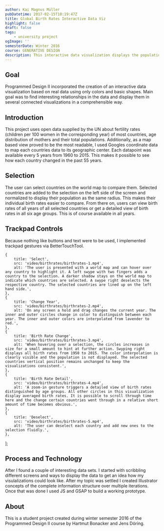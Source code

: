 ```yaml
---
author: Kai Magnus Müller
pubDatetime: 2017-02-15T10:19:47Z
title: Global Birth Rates Interactive Data Viz
highlight: false
draft: false
tags:
    - university project
ogImage: ''
semesterDate: Winter 2016
course: GENERATIVE DESIGN
description: This interactive data visualization displays the population and birth rates of every country on earth. The user can travel from 1950 up until 2010 and watch the countries develop.
---
```



<Figure
	alt="This interactive data visualization displays the population and birth rates of every country on earth. The user can travel from 1950 up until 2010 and watch the countries develop."
	src="/video/birthrates/birthrates-header.mp4"
	type="video"
	aspectRatio="16/10"></Figure>

## Goal

Programmed Design II incorporated the creation of an interactive data visualization based on real data using only colors and basic shapes. Main goal was to find interesting relationships in the data and display them in several connected visualizations in a comprehensible way.

## Introduction

This project uses open data supplied by the UN about fertility rates (children per 100 women in the corresponding year) of most countries, age distribution of mothers and their total populations. Additionally, as a map based view proved to be the most readable, I used Googles coordinate data to map each countries data to its geographic center. Each datapoint was available every 5 years from 1960 to 2015. This makes it possible to see how each country changed in the past 55 years.

<Figure
	alt="Two circles represent each country. The inner circle area is calculated according to birth rates and the outer one according to population. While both values cannot be directly compared, their relation and change over time can."
	src="/video/birthrates/birthrates-circle-progression.mp4"
	type="video"></Figure>

## Selection

The user can select countries on the world map to compare them. Selected countries are added to the selection on the left side of the screen and normalized to display their population as the same radius. This makes their individual birth rates easier to compare. From there on, users can view birth rates of all years of all selected countries or get a detailed view of birth rates in all six age groups. This is of course available in all years.

## Trackpad Controls

Because nothing like buttons and text were to be used, I implemented trackpad gestures via BetterTouchTool.

	{
		title: 'Select',
		src: 'video/birthrates/birthrates-1.mp4',
		alt: 'The user is presented with a world map and can hover over any country to highlight it. A left swype with two fingers adds a country to the selection. A darker shadow stays on the world map to indicate which countries are selected. A swype right deselects the respective country. The selected countries are lined up on the left hand side.',
	},
	{
		title: 'Change Year',
		src: 'video/birthrates/birthrates-2.mp4',
		alt: 'On any screen a hold and drag changes the current year. The inner and outer circles change in color to distinguish between each year. The inner and outer colors are interpolated from lavender to red.',
	},
	{
		title: 'Birth Rate Change',
		src: 'video/birthrates/birthrates-3.mp4',
		alt: 'When hovering over a selection, the circles increases in size for a small amount to hint at further action. Swyping right displays all birth rates from 1950 to 2015. The color interpolation is clearly visible and the population is not displayed. The selected countries vertical position remains unchanged to keep the visualizations consistent.',
	},
	{
		title: 'Birth Rate Detail',
		src: 'video/birthrates/birthrates-4.mp4',
		alt: 'A zoom-in gesture triggers a detailed view of birth rates distinguished by age groups. All other circles in this visualization display averaged birth rates. It is possible to scroll through time here and the change certain countries went through in a relative short amount of time becomes obvious.',
	},
	{
		title: 'Deselect',
		src: 'video/birthrates/birthrates-5.mp4',
		alt: 'The user can deselect each country and add new ones to the selection fluidly.',
	},
];

<UseCase client:visible srcSet={_srcSet2} aspectRatio="16/10"></UseCase>

## Process and Technology

After I found a couple of interesting data sets. I started with scribbling different screens and ways to display the data to get an idea how my visulalizations could look like. After my topic was settled I created Illustrator concepts of the complete information structure over multiple iterations. Once that was done I used JS and GSAP to build a working prototype.

## About

This is a student project created during winter semester 2016 of the Programmed Design II course by Hartmut Bonacker and Jens Döring.

